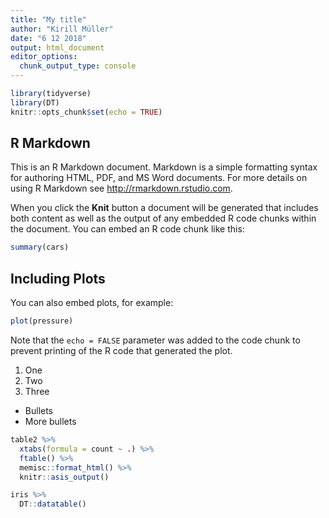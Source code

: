 ```yaml
---
title: "My title"
author: "Kirill Müller"
date: "6 12 2018"
output: html_document
editor_options: 
  chunk_output_type: console
---
```


```r
library(tidyverse)
library(DT)
knitr::opts_chunk$set(echo = TRUE)
```

## R Markdown

This is an R Markdown document. Markdown is a simple formatting syntax for authoring HTML, PDF, and MS Word documents. For more details on using R Markdown see <http://rmarkdown.rstudio.com>.

When you click the **Knit** button a document will be generated that includes both content as well as the output of any embedded R code chunks within the document. You can embed an R code chunk like this:

```r
summary(cars)
```

## Including Plots

You can also embed plots, for example:

```r
plot(pressure)
```

Note that the `echo = FALSE` parameter was added to the code chunk to prevent printing of the R code that generated the plot.

1. One
2. Two
3. Three

- Bullets
- More bullets

```r
table2 %>%
  xtabs(formula = count ~ .) %>%
  ftable() %>%
  memisc::format_html() %>% 
  knitr::asis_output()
```


```r
iris %>% 
  DT::datatable()
```

